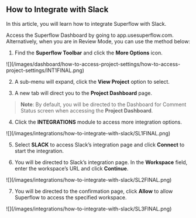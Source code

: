 ## How to Integrate with Slack

In this article, you will learn how to integrate Superflow with Slack.

Access the Superflow Dashboard by going to app.usesuperflow.com. Alternatively, when you are in Review Mode, you can use the method below:

1. Find the **Superflow Toolbar** and click the **More Options** icon.

<Frame>
![](/images/dashboard/how-to-access-project-settings/how-to-access-project-settings/INT1FINAL.png)
</Frame>

2. A sub-menu will expand, click the **View Project** option to select.

3. A new tab will direct you to the **Project Dashboard** page.

> **Note**: By default, you will be directed to the Dashboard for Comment Status screen when accessing the **Project Dashboard**.

4. Click the **INTEGRATIONS** module to access more integration options.

<Frame>
![](/images/integrations/how-to-integrate-with-slack/SL1FINAL.png)
</Frame>

5. Select **SLACK** to access Slack’s integration page and click **Connect** to start the integration.

6. You will be directed to Slack’s integration page. In the **Workspace** field, enter the workspace’s URL and click **Continue**.

<Frame>
![](/images/integrations/how-to-integrate-with-slack/SL2FINAL.png)
</Frame>

7. You will be directed to the confirmation page, click **Allow** to allow Superflow to access the specified workspace.

<Frame>
![](/images/integrations/how-to-integrate-with-slack/SL3FINAL.png)
</Frame>
